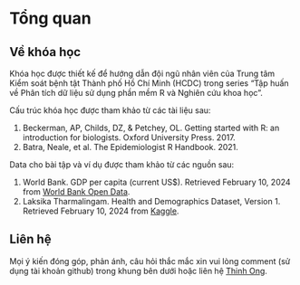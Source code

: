 # Tổng quan {.unnumbered}

## Về khóa học

Khóa học được thiết kế để hướng dẫn đội ngũ nhân viên của Trung tâm Kiểm soát bệnh tật Thành phố Hồ Chí Minh (HCDC) trong series "Tập huấn về Phân tích dữ liệu sử dụng phần mềm R và Nghiên cứu khoa học".

Cấu trúc khóa học được tham khảo từ các tài liệu sau:

1. Beckerman, AP, Childs, DZ, & Petchey, OL. Getting started with R: an introduction for biologists. Oxford University Press. 2017.
2. Batra, Neale, et al. The Epidemiologist R Handbook. 2021.

Data cho bài tập và ví dụ được tham khảo từ các nguồn sau:

1. World Bank. GDP per capita (current US$). Retrieved February 10, 2024 from [World Bank Open Data](https://data.worldbank.org/indicator/NY.GDP.PCAP.CD).
2. Laksika Tharmalingam. Health and Demographics Dataset, Version 1. Retrieved February 10, 2024 from [Kaggle](https://www.kaggle.com/datasets/uom190346a/health-and-demographics-dataset).

## Liên hệ

Mọi ý kiến đóng góp, phản ánh, câu hỏi thắc mắc xin vui lòng comment (sử dụng tài khoản github) trong khung bên dưới hoặc liên hệ [Thinh Ong](https://drthinhong.com/).
